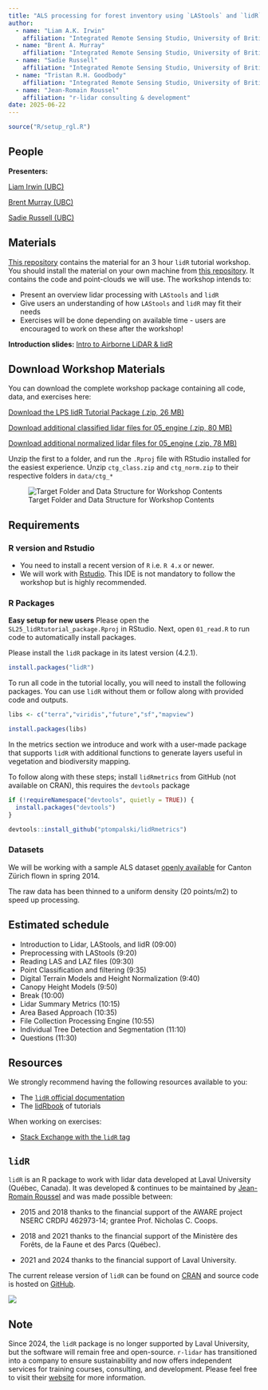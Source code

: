 ```yaml
---
title: "ALS processing for forest inventory using `LAStools` and `lidR`"
author:
  - name: "Liam A.K. Irwin"
    affiliation: "Integrated Remote Sensing Studio, University of British Columbia"
  - name: "Brent A. Murray"
    affiliation: "Integrated Remote Sensing Studio, University of British Columbia"
  - name: "Sadie Russell"
    affiliation: "Integrated Remote Sensing Studio, University of British Columbia"
  - name: "Tristan R.H. Goodbody"
    affiliation: "Integrated Remote Sensing Studio, University of British Columbia"
  - name: "Jean-Romain Roussel"
    affiliation: "r-lidar consulting & development"
date: 2025-06-22
---
```


```r
source("R/setup_rgl.R")
```

## People

**Presenters:**

[Liam Irwin (UBC)](https://www.researchgate.net/profile/Liam-Irwin-3)

[Brent Murray (UBC)](https://www.researchgate.net/profile/Brent-Murray-4)

[Sadie Russell (UBC)]()

## Materials

[This repository](https://github.com/liamirwin/SL25_lidRtutorial) contains the material for an 3 hour `lidR` tutorial workshop. You should install the material on your own machine from [this repository](https://github.com/liamirwin/SL25_lidRtutorial). It contains the code and point-clouds we will use. The workshop intends to:

-   Present an overview lidar processing with `LAStools` and `lidR`
-   Give users an understanding of how `LAStools` and `lidR` may fit their needs
-   Exercises will be done depending on available time - users are encouraged to work on these after the workshop!

::: callout-tip
**Introduction slides:** [Intro to Airborne LiDAR & lidR](LPS_lidR_LiDAR_Intro.html)
:::

## Download Workshop Materials

You can download the complete workshop package containing all code, data, and exercises here:

[Download the LPS lidR Tutorial Package (.zip, 26 MB)](./LPS_lidRtutorial_package.zip)

[Download additional classified lidar files for 05_engine (.zip, 80 MB)](./ctg_class.zip)

[Download additional normalized lidar files for 05_engine (.zip, 78 MB)](./ctg_norm.zip)

Unzip the first to a folder, and run the `.Rproj` file with RStudio installed for the easiest experience. Unzip `ctg_class.zip` and `ctg_norm.zip` to their respective folders in `data/ctg_*`

![Target Folder and Data Structure for Workshop Contents](img/folder_structure.png)

## Requirements

### R version and Rstudio

-   You need to install a recent version of `R` i.e. `R 4.x` or newer.
-   We will work with [Rstudio](https://www.rstudio.com/). This IDE is not mandatory to follow the workshop but is highly recommended.

### R Packages

::: callout-tip
**Easy setup for new users** Please open the `SL25_lidRtutorial_package.Rproj` in RStudio. Next, open `01_read.R` to run code to automatically install packages.
:::

Please install the `lidR` package in its latest version (4.2.1).

``` r
install.packages("lidR")
```

To run all code in the tutorial locally, you will need to install the following packages. You can use `lidR` without them or follow along with provided code and outputs.

``` r
libs <- c("terra","viridis","future","sf","mapview")

install.packages(libs)
```

In the metrics section we introduce and work with a user-made package that supports `lidR` with additional functions to generate layers useful in vegetation and biodiversity mapping.

To follow along with these steps; install `lidRmetrics` from GitHub (not available on CRAN), this requires the `devtools` package

``` r
if (!requireNamespace("devtools", quietly = TRUE)) {
  install.packages("devtools")
}

devtools::install_github("ptompalski/lidRmetrics")
```

### Datasets

We will be working with a sample ALS dataset [openly available](https://geolion.zh.ch/geodatensatz/show?nbid=2618 "Data Description and Access") for Canton Zürich flown in spring 2014.

The raw data has been thinned to a uniform density (20 points/m2) to speed up processing.

## Estimated schedule {.smaller}

-   Introduction to Lidar, LAStools, and lidR (09:00)
-   Preprocessing with LAStools (9:20)
-   Reading LAS and LAZ files (09:30)
-   Point Classification and filtering (9:35)
-   Digital Terrain Models and Height Normalization (9:40)
-   Canopy Height Models (9:50)
-   Break (10:00)
-   Lidar Summary Metrics (10:15)
-   Area Based Approach (10:35)
-   File Collection Processing Engine (10:55)
-   Individual Tree Detection and Segmentation (11:10)
-   Questions (11:30)

## Resources

We strongly recommend having the following resources available to you:

-   The [`lidR` official documentation](https://cran.r-project.org/web/packages/lidR/lidR.pdf)
-   The [lidRbook](https://r-lidar.github.io/lidRbook/) of tutorials

When working on exercises:

-   [Stack Exchange with the `lidR` tag](https://gis.stackexchange.com/questions/tagged/lidr)

## `lidR`

`lidR` is an R package to work with lidar data developed at Laval University (Québec, Canada). It was developed & continues to be maintained by [Jean-Romain Roussel](https://github.com/Jean-Romain) and was made possible between:

-   2015 and 2018 thanks to the financial support of the AWARE project NSERC CRDPJ 462973-14; grantee Prof. Nicholas C. Coops.

-   2018 and 2021 thanks to the financial support of the Ministère des Forêts, de la Faune et des Parcs (Québec).

-   2021 and 2024 thanks to the financial support of Laval University.

The current release version of `lidR` can be found on [CRAN](https://cran.r-project.org/web/packages/lidR/) and source code is hosted on [GitHub](https://github.com/r-lidar/lidR).

::: callout-note
![](img/rlidar_banner.png)

## Note

Since 2024, the `lidR` package is no longer supported by Laval University, but the software will remain free and open-source. `r-lidar` has transitioned into a company to ensure sustainability and now offers independent services for training courses, consulting, and development. Please feel free to visit their [website](https://www.r-lidar.com/) for more information.
:::
